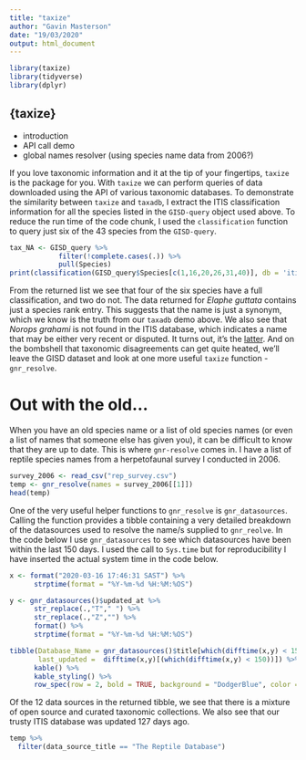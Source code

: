 ```yaml
---
title: "taxize"
author: "Gavin Masterson"
date: "19/03/2020"
output: html_document
---
```

```r
library(taxize)
library(tidyverse)
library(dplyr)
```

## {taxize}
- introduction
- API call demo
- global names resolver (using species name data from 2006?)

If you love taxonomic information and it at the tip of your fingertips, `taxize` is the package for you. With `taxize` we can perform queries of data downloaded using the API of various taxonomic databases. To demonstrate the similarity between `taxize` and `taxadb`, I extract the ITIS classification information for all the species listed in the `GISD-query` object used above. To reduce the run time of the code chunk, I used the `classification` function to query just six of the 43 species from the `GISD-query`.

```r
tax_NA <- GISD_query %>% 
            filter(!complete.cases(.)) %>% 
            pull(Species)
print(classification(GISD_query$Species[c(1,16,20,26,31,40)], db = 'itis')[1:6])
```

From the returned list we see that four of the six species have a full classification, and two do not. The data returned for *Elaphe guttata* contains just a species rank entry. This suggests that the name is just a synonym, which we know is the truth from our `taxadb` demo above. We also see that *Norops grahami* is not found in the ITIS database, which indicates a name that may be either very recent or disputed. It turns out, it's the [latter](https://en.wikipedia.org/wiki/Norops). And on the bombshell that taxonomic disagreements can get quite heated, we'll leave the GISD dataset and look at one more useful `taxize` function - `gnr_resolve`.

# Out with the old...

When you have an old species name or a list of old species names (or even a list of names that someone else has given you), it can be difficult to know that they are up to date. This is where `gnr-resolve` comes in. I have a list of reptile species names from a herpetofaunal survey I conducted in 2006.

```r
survey_2006 <- read_csv("rep_survey.csv")
temp <- gnr_resolve(names = survey_2006[[1]])
head(temp)
```

One of the very useful helper functions to `gnr_resolve` is `gnr_datasources`. Calling the function provides a tibble containing a very detailed breakdown of the datasources used to resolve the name/s supplied to `gnr_reolve`. In the code below I use `gnr_datasources` to see which datasources have been within the last 150 days. I used the call to `Sys.time` but for reproducibility I have inserted the actual system time in the code below.

```r
x <- format("2020-03-16 17:46:31 SAST") %>% 
      strptime(format = "%Y-%m-%d %H:%M:%OS")

y <- gnr_datasources()$updated_at %>% 
      str_replace(.,"T"," ") %>% 
      str_replace(.,"Z","") %>% 
      format() %>% 
      strptime(format = "%Y-%m-%d %H:%M:%OS")

tibble(Database_Name = gnr_datasources()$title[which(difftime(x,y) < 150)], 
       last_updated =  difftime(x,y)[(which(difftime(x,y) < 150))]) %>% 
      kable() %>% 
      kable_styling() %>% 
      row_spec(row = 2, bold = TRUE, background = "DodgerBlue", color = "white")
```

Of the 12 data sources in the returned tibble, we see that there is a mixture of open source and curated taxonomic collections. We also see that our trusty ITIS database was updated 127 days ago. 

```r
temp %>% 
  filter(data_source_title == "The Reptile Database")
  
```